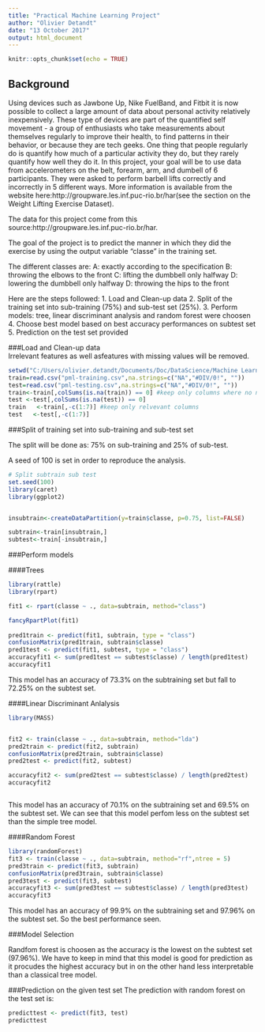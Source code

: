 ---
title: "Practical Machine Learning Project"
author: "Olivier Detandt"
date: "13 October 2017"
output: html_document
---

```{r setup, include=FALSE}
knitr::opts_chunk$set(echo = TRUE)
```

## Background

Using devices such as Jawbone Up, Nike FuelBand, and Fitbit it is now possible to collect a large amount of data about personal activity relatively inexpensively. These type of devices are part of the quantified self movement - a group of enthusiasts who take measurements about themselves regularly to improve their health, to find patterns in their behavior, or because they are tech geeks. One thing that people regularly do is quantify how much of a particular activity they do, but they rarely quantify how well they do it. In this project, your goal will be to use data from accelerometers on the belt, forearm, arm, and dumbell of 6 participants. They were asked to perform barbell lifts correctly and incorrectly in 5 different ways. More information is available from the website here:http://groupware.les.inf.puc-rio.br/har(see the section on the Weight Lifting Exercise Dataset).

The data for this project come from this source:http://groupware.les.inf.puc-rio.br/har.

The goal of the project is to predict the manner in which they did the exercise by using the output variable "classe" in the training set.

The different classes are:
A: exactly according to the specification 
B: throwing the elbows to the front
C: lifting the dumbbell only halfway 
D: lowering the dumbbell only halfway 
D: throwing the hips to the front 


Here are the steps followed:
1. Load and Clean-up data 
2. Split of the training set into sub-training (75%) and sub-test set (25%).
3. Perform models: tree, linear discriminant analysis and random forest were choosen
4. Choose best model based on best accuracy performances on subtest set
5. Prediction on the test set provided


###Load and Clean-up data  
Irrelevant features as well asfeatures with missing values will be removed.


```{r }
setwd("C:/Users/olivier.detandt/Documents/Doc/DataScience/Machine Learning/Project")
train=read.csv("pml-training.csv",na.strings=c("NA","#DIV/0!", ""))
test=read.csv("pml-testing.csv",na.strings=c("NA","#DIV/0!", ""))
train<-train[,colSums(is.na(train)) == 0] #keep only columns where no na
test <-test[,colSums(is.na(test)) == 0]
train   <-train[,-c(1:7)] #keep only relvevant columns
test   <-test[,-c(1:7)]
```


###Split of training set into sub-training and sub-test set

The split will be done as: 75% on sub-training and 25% of sub-test.

A seed of 100 is set in order to reproduce the analysis.

```{r, message=FALSE, warning=FALSE }
# Split subtrain sub test
set.seed(100)
library(caret)
library(ggplot2)


insubtrain<-createDataPartition(y=train$classe, p=0.75, list=FALSE)

subtrain<-train[insubtrain,]
subtest<-train[-insubtrain,]

```

###Perform models

####Trees

```{r , message=FALSE, warning=FALSE}

library(rattle)
library(rpart)

fit1 <- rpart(classe ~ ., data=subtrain, method="class")

fancyRpartPlot(fit1)
 
pred1train <- predict(fit1, subtrain, type = "class")
confusionMatrix(pred1train, subtrain$classe)
pred1test <- predict(fit1, subtest, type = "class")
accuracyfit1 <- sum(pred1test == subtest$classe) / length(pred1test)
accuracyfit1

```
This model has an accuracy of 73.3% on the subtraining set but fall to 72.25% on the subtest set.




####Linear Discriminant Anlalysis

```{r , message=FALSE, warning=FALSE}
library(MASS)


fit2 <- train(classe ~ ., data=subtrain, method="lda")
pred2train <- predict(fit2, subtrain)
confusionMatrix(pred2train, subtrain$classe)
pred2test <- predict(fit2, subtest)

accuracyfit2 <- sum(pred2test == subtest$classe) / length(pred2test)
accuracyfit2



```

This model has an accuracy of 70.1% on the subtraining set and 69.5% on the subtest set.
We can see that this model perfom less on the subtest set than the simple tree model.


####Random Forest
```{r , message=FALSE, warning=FALSE}

library(randomForest)
fit3 <- train(classe ~ ., data=subtrain, method="rf",ntree = 5)
pred3train <- predict(fit3, subtrain)
confusionMatrix(pred3train, subtrain$classe)
pred3test <- predict(fit3, subtest)
accuracyfit3 <- sum(pred3test == subtest$classe) / length(pred3test)
accuracyfit3
```
This model has an accuracy of 99.9% on the subtraining set and 97.96% on the subtest set.
So the best performance seen.

###Model Selection

Randfom forest is choosen as the accuracy is the lowest on the subtest set (97.96%). We have to keep in mind that this model is good for prediction as it procudes the highest accuracy but in on the other hand less interpretable than a classical tree model.

###Prediction on the given test set
The prediction with random forest on the test set is:
```{r , message=FALSE, warning=FALSE}
predicttest <- predict(fit3, test)
predicttest
```

